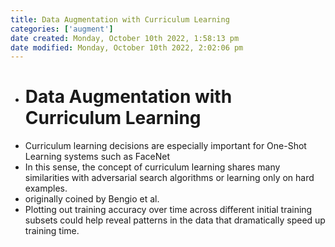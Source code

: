 ```yaml
---
title: Data Augmentation with Curriculum Learning
categories: ['augment']
date created: Monday, October 10th 2022, 1:58:13 pm
date modified: Monday, October 10th 2022, 2:02:06 pm
---
```


- # Data Augmentation with Curriculum Learning
- Curriculum learning decisions are especially important for One-Shot Learning systems such as FaceNet
- In this sense, the concept of curriculum learning shares many similarities with adversarial search algorithms or learning only on hard examples.
- originally coined by Bengio et al.
- Plotting out training accuracy over time across different initial training subsets could help reveal patterns in the data that dramatically speed up training time.


